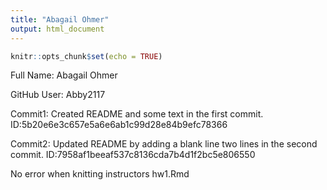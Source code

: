 ```yaml
---
title: "Abagail Ohmer"
output: html_document
---
```


```r
knitr::opts_chunk$set(echo = TRUE)
```

Full Name:
Abagail Ohmer

GitHub User:
Abby2117

Commit1:
Created README and some text in the first commit. ID:5b20e6e3c657e5a6e6ab1c99d28e84b9efc78366

Commit2:
Updated README by adding a blank line two lines in the second commit.
ID:7958af1beeaf537c8136cda7b4d1f2bc5e806550

No error when knitting instructors hw1.Rmd

